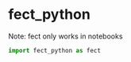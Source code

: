 # fect_python {.unnumbered}

Note: fect only works in notebooks

```python
import fect_python as fect
```
